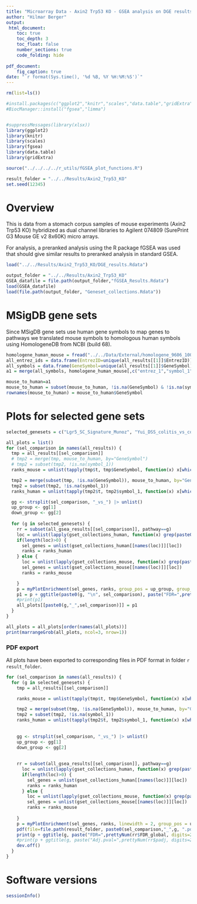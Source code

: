 ```yaml
---
title: "Microarray Data - Axin2 Trp53 KO - GSEA analysis on DGE results - Plots"
author: "Hilmar Berger"
output: 
 html_document:
    toc: true
    toc_depth: 3
    toc_float: false
    number_sections: true
    code_folding: hide
    
pdf_document:
    fig_caption: true
date: "`r format(Sys.time(), '%d %B, %Y %H:%M:%S')`"
---
```


```r
rm(list=ls())

#install.packages(c("ggplot2","knitr","scales","data.table","gridExtra","BiocManager") )
#BiocManager::install("fgsea","limma")


#suppressMessages(library(xlsx))
library(ggplot2)
library(knitr)
library(scales)
library(fgsea)
library(data.table)
library(gridExtra)

source("../../../../r_utils/fGSEA_plot_functions.R")

result_folder = "../../Results/Axin2_Trp53_KO"
set.seed(12345)
```


# Overview

This is data from a stomach corpus samples of mouse experiments (Axin2 Trp53 KO) hybridized as dual channel libraries to Agilent 074809 (SurePrint G3 Mouse GE v2 8x60K) micro arrays. 

For analysis, a preranked analysis using the R package fGSEA was used that should give similar results to preranked analysis in standard GSEA. 


```r
load("../../Results/Axin2_Trp53_KO/DGE_results.Rdata")
```

```r
output_folder = "../../Results/Axin2_Trp53_KO"
GSEA_datafile = file.path(output_folder,"fGSEA_Results.Rdata")
load(GSEA_datafile)
load(file.path(output_folder, "Geneset_collections.Rdata"))
```


# MSigDB gene sets

Since MSigDB gene sets use human gene symbols to map genes to pathways we translated mouse symbols to homologous human symbols using HomologeneDB from NCBI (build 68). 


```r
homologene_human_mouse = fread("../../Data/External/homologene_9606_10090.txt")
all_entrez_ids = data.frame(EntrezID=unique(all_results[[1]]$EntrezID))
all_symbols = data.frame(GeneSymbol=unique(all_results[[1]]$GeneSymbol))
a1 = merge(all_symbols, homologene_human_mouse[,c("entrez_1","symbol_1","symbol_2"), with=F], by.x="GeneSymbol", by.y="symbol_2", all.x=T, sort=F)

mouse_to_human=a1
mouse_to_human = subset(mouse_to_human, !is.na(GeneSymbol) & !is.na(symbol_1) & !symbol_1 == "")
rownames(mouse_to_human) = mouse_to_human$GeneSymbol
```


# Plots for selected gene sets

```r
selected_genesets = c("Lgr5_SC_Signature_Munoz", "Yui_DSS_colitis_vs_control_down", "Yui_DSS_colitis_vs_control_up", "Gregorieff_Yap_KO_up", "Gregorieff_Yap_KO_down", "Gregorieff_Yap_Tg_up", "Gregorieff_Yap_Tg_down")
```

```r
all_plots = list()
for (sel_comparison in names(all_results)) {
  tmp = all_results[[sel_comparison]]
  # tmp2 = merge(tmp, mouse_to_human, by="GeneSymbol")
  # tmp2 = subset(tmp2, !is.na(symbol_1))
  ranks_mouse = unlist(tapply(tmp$t, tmp$GeneSymbol, function(x) x[which(abs(x)==max(abs(x)))] ))

  tmp2 = merge(subset(tmp, !is.na(GeneSymbol)), mouse_to_human, by="GeneSymbol")
  tmp2 = subset(tmp2, !is.na(symbol_1))
  ranks_human = unlist(tapply(tmp2$t, tmp2$symbol_1, function(x) x[which(abs(x)==max(abs(x)))] ))

  gg <- strsplit(sel_comparison, "_vs_") |> unlist()
  up_group <- gg[1]
  down_group <- gg[2]
  
  for (g in selected_genesets) {
    rr = subset(all_gsea_results[[sel_comparison]], pathway==g)
    loc = unlist(lapply(gset_collections_human, function(x) grep(paste0("^",g,"$"), names(x) )))
    if(length(loc)>0) {
      sel_genes = unlist(gset_collections_human[[names(loc)]][loc])
      ranks = ranks_human
    } else {
      loc = unlist(lapply(gset_collections_mouse, function(x) grep(paste0("^",g,"$"), names(x) )))
      sel_genes = unlist(gset_collections_mouse[[names(loc)]][loc])
      ranks = ranks_mouse

    }
    p = myPlotEnrichment(sel_genes, ranks, group_pos = up_group, group_neg = down_group)
    p1 = p + ggtitle(paste0(g, "\n", sel_comparison), paste("FDR=",prettyNum(rr$FDR_global, digits=2),", p=",prettyNum(rr$pval, digits=2), ", ES=",prettyNum(rr$ES, digits=2), ", NES=",prettyNum(rr$NES, digits=2) ) )  + theme(title = element_text(size=12))
    #print(p1)
    all_plots[[paste0(g,"_",sel_comparison)]] = p1
  }  
}

all_plots = all_plots[order(names(all_plots))]
print(marrangeGrob(all_plots, ncol=3, nrow=1))

```


### PDF export

All plots have been exported to corresponding files in PDF format in folder `r result_folder`.

```r
for (sel_comparison in names(all_results)) {
  for (g in selected_genesets) {
    tmp = all_results[[sel_comparison]]

    ranks_mouse = unlist(tapply(tmp$t, tmp$GeneSymbol, function(x) x[which(abs(x)==max(abs(x)))] ))

    tmp2 = merge(subset(tmp, !is.na(GeneSymbol)), mouse_to_human, by="GeneSymbol")
    tmp2 = subset(tmp2, !is.na(symbol_1))
    ranks_human = unlist(tapply(tmp2$t, tmp2$symbol_1, function(x) x[which(abs(x)==max(abs(x)))] ))
    
    
    gg <- strsplit(sel_comparison, "_vs_") |> unlist()
    up_group <- gg[1]
    down_group <- gg[2]
    
    
    rr = subset(all_gsea_results[[sel_comparison]], pathway==g)
      loc = unlist(lapply(gset_collections_human, function(x) grep(paste0("^",g,"$"), names(x) )))
      if(length(loc)>0) {
        sel_genes = unlist(gset_collections_human[[names(loc)]][loc])
        ranks = ranks_human
      } else {
        loc = unlist(lapply(gset_collections_mouse, function(x) grep(paste0("^",g,"$"), names(x) )))
        sel_genes = unlist(gset_collections_mouse[[names(loc)]][loc])
        ranks = ranks_mouse
  
    }
    p = myPlotEnrichment(sel_genes, ranks, linewidth = 2, group_pos = up_group, group_neg = down_group)
    pdf(file=file.path(result_folder, paste0(sel_comparison,"_",g, ".pdf")), width=8, height = 6)
    print(p + ggtitle(g, paste("FDR=",prettyNum(rr$FDR_global, digits=2),", p=",prettyNum(rr$pval, digits=2), ", ES=",prettyNum(rr$ES, digits=2), ", NES=",prettyNum(rr$NES, digits=2) ) ) )
    #print(p + ggtitle(g, paste("Adj.pval=",prettyNum(rr$padj, digits=2), "ES=",prettyNum(rr$ES, digits=2), ", NES=",prettyNum(rr$NES, digits=2) ) ) )
    dev.off()
  }
}  
```



# Software versions

```r
sessionInfo()
```


